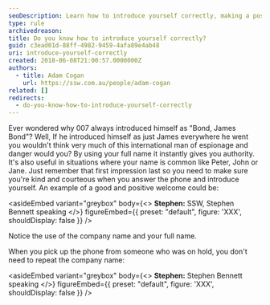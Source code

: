 ```yaml
---
seoDescription: Learn how to introduce yourself correctly, making a positive first impression with authority and courtesy.
type: rule
archivedreason:
title: Do you know how to introduce yourself correctly?
guid: c3ead01d-88ff-4982-9459-4afa89e4ab48
uri: introduce-yourself-correctly
created: 2018-06-08T21:00:57.0000000Z
authors:
  - title: Adam Cogan
    url: https://ssw.com.au/people/adam-cogan
related: []
redirects:
  - do-you-know-how-to-introduce-yourself-correctly
---
```


Ever wondered why 007 always introduced himself as "Bond, James Bond"? Well, If he introduced himself as just James everywhere he went you wouldn't think very much of this international man of espionage and danger would you? By using your full name it instantly gives you authority. It's also useful in situations where your name is common like Peter, John or Jane.
Just remember that first impression last so you need to make sure you're kind and courteous when you answer the phone and introduce yourself. An example of a good and positive welcome could be:

<asideEmbed
  variant="greybox"
  body={<>
    **Stephen:** SSW, Stephen Bennett speaking
  </>}
  figureEmbed={{
    preset: "default",
    figure: 'XXX',
    shouldDisplay: false
  }}
/>

Notice the use of the company name and your full name.

When you pick up the phone from someone who was on hold, you don't need to repeat the company name:

<asideEmbed
  variant="greybox"
  body={<>
    **Stephen:** Stephen Bennett speaking
  </>}
  figureEmbed={{
    preset: "default",
    figure: 'XXX',
    shouldDisplay: false
  }}
/>